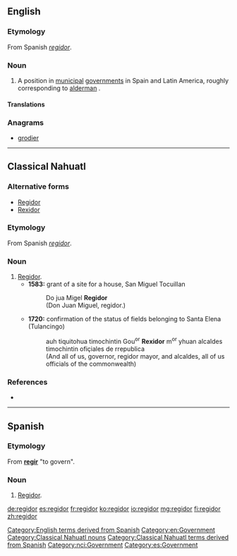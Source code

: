 ==English==
{{wikipedia}}

===Etymology===
From Spanish ''[[regidor#Spanish|regidor]]''.

===Noun===
{{en-noun|s|regidores}}

# A position in [[municipal]] [[government]]s in Spain and Latin America, roughly corresponding to [[alderman]] {{gloss|member of municipal legislative body}}.

====Translations====
{{trans-see|alderman}}

===Anagrams===
* [[grodier#English|grodier]]

[[Category:English terms derived from Spanish]]
[[Category:en:Government]]

----

==Classical Nahuatl==

===Alternative forms===
* [[Regidor]]
* [[Rexidor]]
===Etymology===
From Spanish ''[[regidor#Spanish|regidor]]''.
===Noun===
{{head|nci}}

# [[regidor#English|Regidor]].
#* '''1583:''' grant of a site for a house, San Miguel Tocuillan
#*: Do jua Migel '''Regidor'''
#*:(Don Juan Miguel, regidor.)
#* '''1720:''' confirmation of the status of fields belonging to Santa Elena (Tulancingo)
#*: auh tiquitohua timochintin Gou<sup>or</sup> '''Rexidor''' m<sup>or</sup> yhuan alcaldes timochintin ofiçiales de rrepublica
#*:(And all of us, governor, regidor mayor, and alcaldes, all of us officials of the commonwealth)
===References===
* {{reference-book |author=Lockhart, James |year=1991 |title=Nahuas and Spaniards: Postconquest Central Mexican History and Philology |location=Stanford |publisher=Stanford University Press |pages=pp. 74, 104}}
[[Category:Classical Nahuatl nouns]]
[[Category:Classical Nahuatl terms derived from Spanish]]
[[Category:nci:Government]]
----
==Spanish==

===Etymology===
From '''[[regir]]''' "to govern".
===Noun===
{{es-noun|m|es}}

# [[regidor#English|Regidor]].

[[Category:es:Government]]

[[de:regidor]]
[[es:regidor]]
[[fr:regidor]]
[[ko:regidor]]
[[io:regidor]]
[[mg:regidor]]
[[fi:regidor]]
[[zh:regidor]]